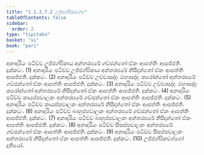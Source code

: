 ```yaml
---
title: "1.1.2.7.2 උජ්ජග්ඝිකවග්ග"
tableOfContents: false
sidebar:
  order: 2
type: "tipitaka"
basket: "vi"
book: "pari"
---
```



<DynamicBreadcrumb />

<Division number="176" book="pari">

<Paragraph number="502" book="pari">
අනාදරියං පටිච්ච උජ්ජග්ඝිකාය අන්තරඝරේ ගච්ඡන්තෝ ඒකං ආපත්තිං ආපජ්ජති. දුක්කටං. (1)
</Paragraph>

<Paragraph number="503" book="pari">
අනාදරියං පටිච්ච උජ්ජග්ඝිකාය අන්තරඝරේ නිසීදන්තෝ ඒකං ආපත්තිං ආපජ්ජති. දුක්කටං. (2)
</Paragraph>

<Paragraph number="504" book="pari">
අනාදරියං පටිච්ච උච්චාසද්දං මහාසද්දං කරෝන්තෝ අන්තරඝරේ ගච්ඡන්තෝ ඒකං ආපත්තිං ආපජ්ජති. දුක්කටං. (3)
</Paragraph>

<Paragraph number="505" book="pari">
අනාදරියං පටිච්ච උච්චාසද්දං මහාසද්දං කරෝන්තෝ අන්තරඝරේ නිසීදන්තෝ ඒකං ආපත්තිං ආපජ්ජති. දුක්කටං. (4)
</Paragraph>

<Paragraph number="506" book="pari">
අනාදරියං පටිච්ච කායප්පචාලකං අන්තරඝරේ ගච්ඡන්තෝ ඒකං ආපත්තිං ආපජ්ජති. දුක්කටං. (5)
</Paragraph>

<Paragraph number="507" book="pari">
අනාදරියං පටිච්ච කායප්පචාලකං අන්තරඝරේ නිසීදන්තෝ ඒකං ආපත්තිං ආපජ්ජති. දුක්කටං. (6)
</Paragraph>

<Paragraph number="508" book="pari">
අනාදරියං පටිච්ච බාහුප්පචාලකං අන්තරඝරේ ගච්ඡන්තෝ ඒකං ආපත්තිං ආපජ්ජති. දුක්කටං. (7)
</Paragraph>

<Paragraph number="509" book="pari">
අනාදරියං පටිච්ච බාහුප්පචාලකං අන්තරඝරේ නිසීදන්තෝ ඒකං ආපත්තිං ආපජ්ජති. දුක්කටං. (8)
</Paragraph>

<Paragraph number="510" book="pari">
අනාදරියං පටිච්ච සීසප්පචාලකං අන්තරඝරේ ගච්ඡන්තෝ ඒකං ආපත්තිං ආපජ්ජති. දුක්කටං. (9)
</Paragraph>

<Paragraph number="511" book="pari">
අනාදරියං පටිච්ච සීසප්පචාලකං අන්තරඝරේ නිසීදන්තෝ ඒකං ආපත්තිං ආපජ්ජති. දුක්කටං. (10)

</Paragraph>
</Division>

<Paragraph number="512" type="center" book="pari">
උජ්ජග්ඝිකවග්ගෝ දුතියෝ.
</Paragraph>